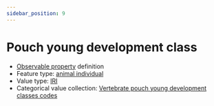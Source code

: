 ```yaml
---
sidebar_position: 9
---
```



# Pouch young development class

- [Observable property](/viewers/dawe-vocabs?uri=https://linked.data.gov.au/def/test/dawe-cv/c3b58f60-7166-4855-bb3a-2d8553903a99) definition
- Feature type: [animal individual](http://linked.data.gov.au/def/tern-cv/ecb855ed-50e1-4299-8491-861759ef40b7)
- Value type: [IRI](https://w3id.org/tern/ontologies/tern/IRI)
- Categorical value collection: [Vertebrate pouch young development classes codes](/viewers/dawe-vocabs?uri=https://linked.data.gov.au/def/test/dawe-cv/6a69b9e5-4a1e-4ef5-b79e-d8cea6e3d97b)

<Example protocolModule="vertebrate-identify" observableProperty="https://linked.data.gov.au/def/test/dawe-cv/c3b58f60-7166-4855-bb3a-2d8553903a99" />
